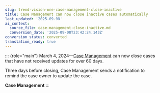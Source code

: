 ```yaml
---
slug: trend-vision-one-case-management-close-inactive
title: Case Management can now close inactive cases automatically
last_updated: '2025-09-08'
ai_context:
  source_file: case-management-close-inactive.md
  conversion_date: '2025-09-08T23:42:24.143Z'
conversion_status: converted
translation_ready: true
---
```


::: {role="main"}
March 4, 2024—[Case Management](case-management.mdx) can now close cases that have not received updates for over 60 days.

Three days before closing, Case Management sends a notification to remind the case owner to update the case.

**Case Management**
:::
